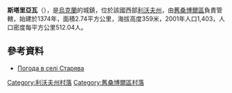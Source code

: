 {{coord|49|30|23|N|22|45|45|E|scale:100000|display=title}}

'''斯塔里亞瓦'''（{{lang-uk|Старява}}），是[[烏克蘭|烏克蘭]]的城鎮，位於該國西部[[利沃夫州|利沃夫州]]，由[[舊桑博爾區|舊桑博爾區]]負責管轄，始建於1374年，面積2.74平方公里，海拔高度359米，2001年人口1,403，人口密度每平方公里512.04人。

==參考資料==
* [http://weather.in.ua/ua/l'vovskaja/25068 Погода в селі Старява] {{Wayback|url=http://weather.in.ua/ua/l%27vovskaja/25068 |date=20160305090207 }}

[[Category:利沃夫州村落|Category:利沃夫州村落]]
[[Category:舊桑博爾區村落|Category:舊桑博爾區村落]]


{{Lviv-geo-stub}}
